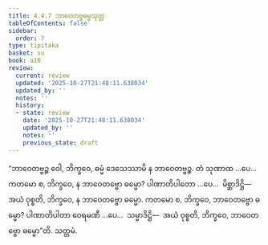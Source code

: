 ```yaml
---
title: 4.4.7 ဘာဝေတဗ္ဗဓမ္မသုတ္တ
tableOfContents: false
sidebar:
  order: 7
type: tipitaka
basket: su
book: a10
review:
  current: review
  updated: '2025-10-27T21:48:11.638034'
  updated_by: ''
  notes: ''
  history:
  - state: review
    date: '2025-10-27T21:48:11.638034'
    updated_by: ''
    notes: ''
    previous_state: draft
---
```



<ReviewStatus review={frontmatter.review} showDetails={true} />

<HypothesisAnnotation frontmatter={frontmatter} />

<DynamicBreadcrumb />

<Division number="195" book="a10" e="ch" v="17" p="486">

<Paragraph number="1373" book="a10">
“ဘာဝေတဗ္ဗဉ္စ ဝေါ, ဘိက္ခဝေ, ဓမ္မံ ဒေသေဿာမိ န ဘာဝေတဗ္ဗဉ္စ. တံ သုဏာထ …ပေ…  ကတမော စ, ဘိက္ခဝေ, န ဘာဝေတဗ္ဗော ဓမ္မော? ပါဏာတိပါတော …ပေ…  မိစ္ဆာဒိဋ္ဌိ—  အယံ ဝုစ္စတိ, ဘိက္ခဝေ, န ဘာဝေတဗ္ဗော ဓမ္မော.
</Paragraph>

<Paragraph number="1374" book="a10">
ကတမော စ, ဘိက္ခဝေ, ဘာဝေတဗ္ဗော ဓမ္မော? ပါဏာတိပါတာ ဝေရမဏီ …ပေ…  သမ္မာဒိဋ္ဌိ—  အယံ ဝုစ္စတိ, ဘိက္ခဝေ, ဘာဝေတဗ္ဗော ဓမ္မော”တိ.

</Paragraph>
</Division>

<Paragraph number="1375" type="center" book="a10">
သတ္တမံ.
</Paragraph>
